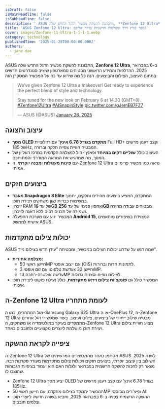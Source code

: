 ```yaml
---
isDraft: false
isMainHeadline: false
isSubHeadline: false
description: ' ASUS מתכוננת להשקת מכשיר הדגל החדש שלה, **Zenfone 12 Ultra**, ב-6 בפברואר 2025. ההדלפות והמידע הראשוני מבטיחים סמארטפון שיציב סטנדרטים חדשי'
title: 'ASUS Zenfone 12 Ultra: מסך פורץ דרך ומצלמות חדשניות בדרך אליכם!'
cover: images/Zenfone-11-Ultra-1-1-1-1.webp
category: technology
publishedTime: '2025-01-28T00:00:00.000Z'
authors:
  - jane-doe
---
```


ASUS מתכוננת להשקת מכשיר הדגל החדש שלה, **Zenfone 12 Ultra**, ב-6 בפברואר 2025. ההדלפות והמידע הראשוני מבטיחים סמארטפון שיציב סטנדרטים חדשים בתחום העיצוב, הצילום והביצועים. הנה כל מה שידוע עד כה על המכשיר המסקרן הזה:

> We’ve given Zenfone 12 Ultra a makeover! Get ready to experience the perfect blend of style and technology.  
>   
> Stay tuned for the new look on February 6 at 14.30 (GMT+8). [#Zenfone12Ultra](https://twitter.com/hashtag/Zenfone12Ultra?src=hash&ref_src=twsrc%5Etfw) [#AISnapinStyle](https://twitter.com/hashtag/AISnapinStyle?src=hash&ref_src=twsrc%5Etfw) [pic.twitter.com/gJemEB7FZ7](https://t.co/gJemEB7FZ7)
> 
> — ASUS (@ASUS) [January 26, 2025](https://twitter.com/ASUS/status/1883545434179752237?ref_src=twsrc%5Etfw)

## עיצוב ותצוגה

- **מסך OLED מתקדם בגודל 6.78 אינץ'** עם רזולוציית Full HD+ וקצב רענון מרשים של 185Hz, המבטיח חוויית צפייה חלקה וברורה.
- העיצוב כולל **שוליים דקים במיוחד** ופאנץ'-הול למצלמה הקדמית במרכז העליון של המסך, מה שמדגיש את המראה המודרני והמתוחכם.
- עם **פינות מעוגלות ומבנה יוקרתי**, ה-Zenfone 12 Ultra נראה כמו מכשיר פרימיום אמיתי.

## ביצועים חזקים

- **מעבד Snapdragon 8 Elite** המתקדם, המציע ביצועים מהירים וחלקים, יתמוך במשימות כבדות כגון משחקים ויצירת תוכן.
- זיכרון RAM של עד **16GB** ואחסון פנימי של עד **256GB** מבטיחים עבודה מהירה ושמירה על תכנים רבים ללא דאגה לזיכרון.
- המכשיר יגיע עם מערכת ההפעלה **Android 15**, המצוידת בשיפורים מותאמים אישית לממשק ASUS.

## יכולות צילום מתקדמות

ASUS שמה דגש על שדרוג יכולות הצילום במכשיר, ומבטיחה "עידן חדש בצילום נייד".

- **מצלמה אחורית:**
    - חיישן ראשי 50MP עם ייצוב אופטי (OIS) לתמונות חדות וברורות.
    - עדשת טלפוטו עם זום אופטי 3x וחיישן 32MP.
    - עדשה אולטרה-רחבה 13MP לצילום נופים וסצנות גדולות.
- המכשיר כולל גם **פונקציות צילום וידאו מתקדמות**, כולל נעילת פוקוס ליצירת תוכן איכותי.

## ה-Zenfone 12 Ultra לעומת מתחריו

מול המתחרים, כמו ה-Samsung Galaxy S25 Ultra או ה-OnePlus 12, ה-Zenfone 12 Ultra מבטיח שילוב ייחודי של ביצועים, צילום ועיצוב. בעוד שמכשירי דגל אחרים מתמקדים בעיקר במולטימדיה או משחקים, ה-Zenfone 12 Ultra מציע חוויית צילום ויצירת תוכן מושלמת ליוצרים מקצועיים ולחובבים כאחד.

## ציפייה לקראת ההשקה

ה-Zenfone 12 Ultra מסתמן כאחד מהמכשירים המרשימים של ASUS לשנת 2025. השילוב בין עיצוב יוקרתי, ביצועים חזקים ויכולות צילום מתקדמות מעורר סקרנות רבה. נשאר רק לחכות להשקה הרשמית בפברואר ולגלות האם הוא יעמוד בציפיות הגבוהות שהוצבו לו.

- Zenfone 12 Ultra יציע מסך OLED בגודל 6.78 אינץ' עם קצב רענון מרשים של 185Hz.
- המכשיר יתמקד בצילום מתקדם, עם חיישן ראשי 50MP ופיצ'רים מבוססי AI.
- ההשקה הרשמית צפויה ב-6 בפברואר 2025, ותביא בשורה חדשה ליוצרי תוכן וצלמים חובבים.
